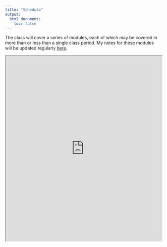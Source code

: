 ```yaml
---
title: "Schedule"
output:
  html_document:
    toc: false
---
```


The class will cover a series of modules, each of which may be covered in more than or less than a single class period.  My notes for these modules will be updated regularly [here](http://bit.ly/DataSciSched2019).

<iframe src=
https://docs.google.com/spreadsheets/d/1q-gM7mnjAIEsfLeDChn-WcyOMu18TIInY288NgdwLOk/edit?usp=sharing width=100% height="600">
</iframe>
